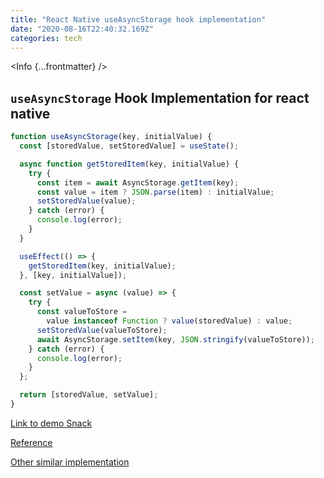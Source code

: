 ```yaml
---
title: "React Native useAsyncStorage hook implementation"
date: "2020-08-16T22:40:32.169Z"
categories: tech
---
```


<Info {...frontmatter} />

## `useAsyncStorage` Hook Implementation for react native

```js
function useAsyncStorage(key, initialValue) {
  const [storedValue, setStoredValue] = useState();

  async function getStoredItem(key, initialValue) {
    try {
      const item = await AsyncStorage.getItem(key);
      const value = item ? JSON.parse(item) : initialValue;
      setStoredValue(value);
    } catch (error) {
      console.log(error);
    }
  }

  useEffect(() => {
    getStoredItem(key, initialValue);
  }, [key, initialValue]);

  const setValue = async (value) => {
    try {
      const valueToStore =
        value instanceof Function ? value(storedValue) : value;
      setStoredValue(valueToStore);
      await AsyncStorage.setItem(key, JSON.stringify(valueToStore));
    } catch (error) {
      console.log(error);
    }
  };

  return [storedValue, setValue];
}
```

[Link to demo Snack](https://snack.expo.io/@yajana/useasyncstorage)

[Reference](https://usehooks.com/useLocalStorage/)

[Other similar implementation](https://github.com/react-native-hooks/async-storage/blob/master/src/index.js)
